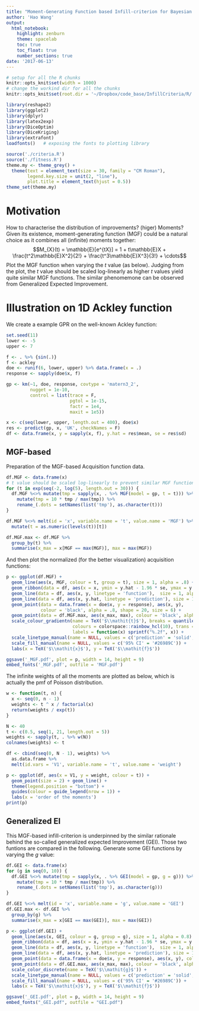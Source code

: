 ```yaml
---
title: "Moment-Generating Function based Infill-criterion for Bayesian Optimization"
author: 'Hao Wang'
output: 
  html_notebook:
    highlight: zenburn
    theme: spacelab
    toc: true
    toc_float: true
    number_sections: true
date: '2017-06-13'
---
```

\newcommand{\E}{\mathbb{E}}

```r
# setup for all the R chunks
knitr::opts_knit$set(width = 1000)
# change the workind dir for all the chunks
knitr::opts_knit$set(root.dir = '~/Dropbox/code_base/InfillCriteria/R/') 
```
```r
library(reshape2)
library(ggplot2)
library(dplyr)
library(latex2exp)
library(DiceOptim)
library(DiceKriging)
library(extrafont)
loadfonts()   # exposing the fonts to plotting library

source('./criteria.R')
source('./fitness.R')
theme.my <- theme_grey() +
  theme(text = element_text(size = 30, family = "CM Roman"),
        legend.key.size = unit(2, "line"), 
        plot.title = element_text(hjust = 0.5))
theme_set(theme.my)
```

# Motivation

How to characterise the distribution of improvements? (higer) Moments? Given its existence, moment-generating function (MGF) could be a natural choice as it combines all (infinite) moments together:
$$M_{X}(t) = \E[e^{tX}] = 1 + t\E X + \frac{t^2\E X^2}{2!} + \frac{t^3\E X^3}{3!} + \cdots$$
Plot the MGF function when varying the $t$ value (as below). Judging from the plot, the $t$ value should be scaled log-linearly as higher $t$ values yield quite similar MGF functions. The similar phenomemone can be observed from Generalized Expected Improvement.

# Illustration on 1D Ackley function 
We create a example GPR on the well-known Ackley function:
```r
set.seed(11)
lower <- -5
upper <- 7

f <- . %>% {sin(.)}
f <- ackley
doe <- runif(6, lower, upper) %>% data.frame(x = .)
response <- sapply(doe$x, f)

gp <- km(~1, doe, response, covtype = 'matern3_2',
         nugget = 1e-10,
         control = list(trace = F,
                        pgtol = 1e-15, 
                        factr = 1e4,
                        maxit = 1e5))

x <- c(seq(lower, upper, length.out = 400), doe$x)
res <- predict(gp, x, 'UK', checkNames = F) 
df <- data.frame(x, y = sapply(x, f), y.hat = res$mean, se = res$sd)
```

## MGF-based 
Preparation of the MGF-based Acquisition function data.
```r
df.MGF <- data.frame(x)
# t value should be scaled log-linearly to prevent similar MGF functions when t is big
for (t in exp(seq(-2, log(5), length.out = 30))) {
  df.MGF %<>% mutate(tmp = sapply(x, . %>% MGF(model = gp, t = t))) %>%
    mutate(tmp = 10 * tmp / max(tmp)) %>%
    rename_(.dots = setNames(list('tmp'), as.character(t)))
}

df.MGF %<>% melt(id = 'x', variable.name = 't', value.name = 'MGF') %>%
  mutate(t = as.numeric(levels(t))[t]) 

df.MGF.max <- df.MGF %>% 
  group_by(t) %>% 
  summarise(x_max = x[MGF == max(MGF)], max = max(MGF))
```
And then plot the normalized (for the better visualization) acquisition functions:
```r
p <- ggplot(df.MGF) + 
  geom_line(aes(x, MGF, colour = t, group = t), size = 1, alpha = .8) + 
  geom_ribbon(data = df, aes(x = x, ymin = y.hat - 1.96 * se, ymax = y.hat + 1.96 * se, fill = '95% CI'), alpha = 0.3) +
  geom_line(data = df, aes(x, y, linetype = 'function'),  size = 1, alpha = 0.5) +
  geom_line(data = df, aes(x, y.hat, linetype = 'prediction'), size = 1, alpha = 0.5) +
  geom_point(data = data.frame(x = doe$x, y = response), aes(x, y),
             colour = 'black', alpha = .8, shape = 20, size = 6) +
  geom_point(data = df.MGF.max, aes(x_max, max), colour = 'black', alpha = .9, shape = 3, size = 10) +
  scale_colour_gradientn(name = TeX('$\\mathit{t}$'), breaks = quantile(unique(df.MGF$t)), 
                         colours = colorspace::rainbow_hcl(10), trans = "log", 
                         labels = function(x) sprintf("%.2f", x)) +
  scale_linetype_manual(name = NULL, values = c('prediction' = 'solid', 'function' = 'dashed'), guide = FALSE) + 
  scale_fill_manual(name = NULL, values = c('95% CI' = '#26989C')) + 
  labs(x = TeX('$\\mathit{x}$'), y = TeX('$\\mathit{f}$')) 

ggsave('_MGF.pdf', plot = p, width = 14, height = 9)
embed_fonts('_MGF.pdf', outfile = 'MGF.pdf')
```
The infinite weights of all the moments are plotted as below, which is actually the pmf of Poisson distribution.
```r
w <- function(t, n) {
  x <- seq(0, n - 1)
  weights <- t ^ x / factorial(x)
  return(weights / exp(t))
}

N <- 40
t <- c(0.5, seq(1, 21, length.out = 5))
weights <- sapply(t, . %>% w(N))
colnames(weights) <- t

df <- cbind(seq(0, N - 1), weights) %>% 
  as.data.frame %>%
  melt(id.vars = 'V1', variable.name = 't', value.name = 'weight')

p <- ggplot(df, aes(x = V1, y = weight, colour = t)) + 
  geom_point(size = 2) + geom_line() + 
  theme(legend.position = "bottom") +
  guides(colour = guide_legend(nrow = 1)) + 
  labs(x = 'order of the moments')
print(p)
```

## Generalized EI
This MGF-based infill-criterion is underpinned by the similar rationale behind the so-called generalized expected Improvement (GEI). Those two funtions are compared in the following.
Generate some GEI functions by varying the $g$ value:
```r
df.GEI <- data.frame(x)
for (g in seq(0, 10)) {
  df.GEI %<>% mutate(tmp = sapply(x, . %>% GEI(model = gp, g = g))) %>%
    mutate(tmp = 10 * tmp / max(tmp)) %>%
    rename_(.dots = setNames(list('tmp'), as.character(g)))
}

df.GEI %<>% melt(id = 'x', variable.name = 'g', value.name = 'GEI') 
df.GEI.max <- df.GEI %>% 
  group_by(g) %>% 
  summarise(x_max = x[GEI == max(GEI)], max = max(GEI))
```

```r
p <- ggplot(df.GEI) + 
  geom_line(aes(x, GEI, colour = g, group = g), size = 1, alpha = 0.8) + 
  geom_ribbon(data = df, aes(x = x, ymin = y.hat - 1.96 * se, ymax = y.hat + 1.96 * se, fill = '95% CI'), alpha = 0.3) +
  geom_line(data = df, aes(x, y, linetype = 'function'),  size = 1, alpha = 0.5) +
  geom_line(data = df, aes(x, y.hat, linetype = 'prediction'), size = 1, alpha = 0.5) +
  geom_point(data = data.frame(x = doe$x, y = response), aes(x, y), colour = 'black', alpha = .8, shape = 20, size = 6) +
  geom_point(data = df.GEI.max, aes(x_max, max), colour = 'black', alpha = .9, shape = 3, size = 10) +
  scale_color_discrete(name = TeX('$\\mathit{g}$')) +
  scale_linetype_manual(name = NULL, values = c('prediction' = 'solid', 'function' = 'dashed'), guide = FALSE) + 
  scale_fill_manual(name = NULL, values = c('95% CI' = '#26989C')) + 
  labs(x = TeX('$\\mathit{x}$'), y = TeX('$\\mathit{f}$')) 

ggsave('_GEI.pdf', plot = p, width = 14, height = 9)
embed_fonts("_GEI.pdf", outfile = "GEI.pdf")
```
